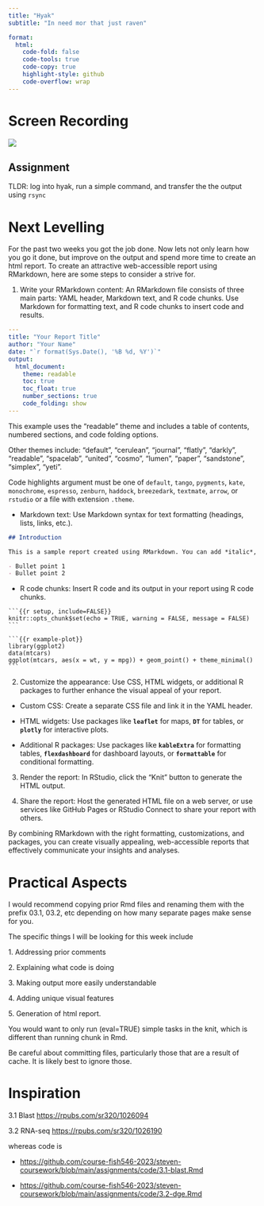 ```yaml
---
title: "Hyak"
subtitle: "In need mor that just raven"

format:
  html:
    code-fold: false
    code-tools: true
    code-copy: true
    highlight-style: github
    code-overflow: wrap
---
```


# Screen Recording

[![](/img/zoom.png){fig-align="right"}](https://washington.zoom.us/rec/share/J6Z0VOP2ggta7Ax4W9O__zgxQC65JXbk3X951KMMkzOT2RfpDfexF6rrSio_sJW3.VXOyXf5ixtm-C90Z)

::: callout-important
## Assignment

TLDR: log into hyak, run a simple command, and transfer the the output using `rsync`
:::

# Next Levelling

For the past two weeks you got the job done. Now lets not only learn how you go it done, but improve on the output and spend more time to create an html report. To create an attractive web-accessible report using RMarkdown, here are some steps to consider a strive for.

1.  Write your RMarkdown content: An RMarkdown file consists of three main parts: YAML header, Markdown text, and R code chunks. Use Markdown for formatting text, and R code chunks to insert code and results.

``` .yaml
---
title: "Your Report Title"
author: "Your Name"
date: "`r format(Sys.Date(), '%B %d, %Y')`"
output: 
  html_document:
    theme: readable
    toc: true
    toc_float: true
    number_sections: true
    code_folding: show
---
```

This example uses the "readable" theme and includes a table of contents, numbered sections, and code folding options.

Other themes include: "default", "cerulean", "journal", "flatly", "darkly", "readable", "spacelab", "united", "cosmo", "lumen", "paper", "sandstone", "simplex", "yeti".

Code highlights argument must be one of `default`, `tango`, `pygments`, `kate`, `monochrome`, `espresso`, `zenburn`, `haddock`, `breezedark`, `textmate`, `arrow`, or `rstudio` or a file with extension `.theme`.

-   Markdown text: Use Markdown syntax for text formatting (headings, lists, links, etc.).

``` markdown
## Introduction

This is a sample report created using RMarkdown. You can add *italic*, **bold**, or [links](https://example.com).

- Bullet point 1
- Bullet point 2
```

-   R code chunks: Insert R code and its output in your report using R code chunks.

```{=html}
<!-- -->
```
    ```{{r setup, include=FALSE}}
    knitr::opts_chunk$set(echo = TRUE, warning = FALSE, message = FALSE)
    ```

    ```{{r example-plot}}
    library(ggplot2)
    data(mtcars)
    ggplot(mtcars, aes(x = wt, y = mpg)) + geom_point() + theme_minimal()
    ```

2.  Customize the appearance: Use CSS, HTML widgets, or additional R packages to further enhance the visual appeal of your report.

-   Custom CSS: Create a separate CSS file and link it in the YAML header.

-   HTML widgets: Use packages like **`leaflet`** for maps, **`DT`** for tables, or **`plotly`** for interactive plots.

-   Additional R packages: Use packages like **`kableExtra`** for formatting tables, **`flexdashboard`** for dashboard layouts, or **`formattable`** for conditional formatting.

3.  Render the report: In RStudio, click the "Knit" button to generate the HTML output.

4.  Share the report: Host the generated HTML file on a web server, or use services like GitHub Pages or RStudio Connect to share your report with others.

By combining RMarkdown with the right formatting, customizations, and packages, you can create visually appealing, web-accessible reports that effectively communicate your insights and analyses.

# Practical Aspects

I would recommend copying prior Rmd files and renaming them with the prefix 03.1, 03.2, etc depending on how many separate pages make sense for you.

The specific things I will be looking for this week include

1\. Addressing prior comments

2\. Explaining what code is doing

3\. Making output more easily understandable

4\. Adding unique visual features

5\. Generation of html report.

::: callout-note
You would want to only run (eval=TRUE) simple tasks in the knit, which is different than running chunk in Rmd.
:::

::: callout-caution
Be careful about committing files, particularly those that are a result of cache. It is likely best to ignore those.
:::

# Inspiration

3.1 Blast <https://rpubs.com/sr320/1026094>

3.2 RNA-seq <https://rpubs.com/sr320/1026190>

whereas code is

-   <https://github.com/course-fish546-2023/steven-coursework/blob/main/assignments/code/3.1-blast.Rmd>

-   <https://github.com/course-fish546-2023/steven-coursework/blob/main/assignments/code/3.2-dge.Rmd>
